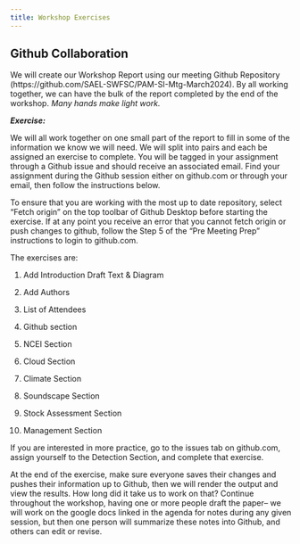 ```yaml
---
title: Workshop Exercises
---
```


## Github Collaboration

We will create our Workshop Report using our meeting Github Repository (https://github.com/SAEL-SWFSC/PAM-SI-Mtg-March2024). By all working together, we can have the bulk of the report completed by the end of the workshop. *Many hands make light work.*

***Exercise:***

We will all work together on one small part of the report to fill in some of the information we know we will need. We will split into pairs and each be assigned an exercise to complete. You will be tagged in your assignment through a Github issue and should receive an associated email. Find your assignment during the Github session either on github.com or through your email, then follow the instructions below.

To ensure that you are working with the most up to date repository, select "Fetch origin" on the top toolbar of Github Desktop before starting the exercise. If at any point you receive an error that you cannot fetch origin or push changes to github, follow the Step 5 of the "Pre Meeting Prep" instructions to login to github.com.

The exercises are:

1.  Add Introduction Draft Text & Diagram

2.  Add Authors

3.  List of Attendees

4.  Github section

5.  NCEI Section

6.  Cloud Section

7.  Climate Section

8.  Soundscape Section

9.  Stock Assessment Section

10. Management Section

If you are interested in more practice, go to the issues tab on github.com, assign yourself to the Detection Section, and complete that exercise.

At the end of the exercise, make sure everyone saves their changes and pushes their information up to Github, then we will render the output and view the results. How long did it take us to work on that? Continue throughout the workshop, having one or more people draft the paper-- we will work on the google docs linked in the agenda for notes during any given session, but then one person will summarize these notes into Github, and others can edit or revise.
